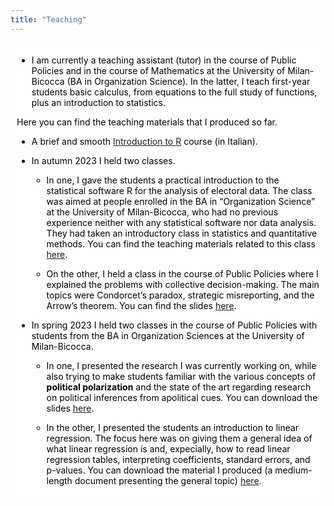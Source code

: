 ```yaml
---
title: "Teaching"
---
```


```{=html}
<style>
  body {
  background-image: url("/backgrounds/background_ag1.jpeg");
  background-attachment: fixed;
  background-size: cover;
  background-repeat: no-repeat;
}
  
.text-background {
    background-color: rgba(256, 256, 256, 0.75); 
    color: black; /* White text for contrast */
    padding: 5px 10px; /* Padding around text */
    display: inline-block; /* Ensures the background only takes up necessary space */
}
</style>
```

::: text-background

-   I am currently a teaching assistant (tutor) in the course of Public Policies and in the course of Mathematics at the University of Milan-Bicocca (BA in Organization Science). In the latter, I teach first-year students basic calculus, from equations to the full study of functions, plus an introduction to statistics.

Here you can find the teaching materials that I produced so far.

-   A brief and smooth [Introduction to R](https://github.com/gaetanoscaduto/Laboratorio-R) course (in Italian).

<!-- -->

-   In autumn 2023 I held two classes.

    -   In one, I gave the students a practical introduction to the statistical software R for the analysis of electoral data. The class was aimed at people enrolled in the BA in "Organization Science" at the University of Milan-Bicocca, who had no previous experience neither with any statistical software nor data analysis. They had taken an introductory class in statistics and quantitative methods. You can find the teaching materials related to this class [here](https://github.com/gaetanoscaduto/teaching/tree/main/introduzioneR).
    
    -   On the other, I held a class in the course of Public Policies where I explained the problems with collective decision-making. The main topics were Condorcet's paradox, strategic misreporting, and the Arrow's theorem. You can find the slides [here](https://github.com/gaetanoscaduto/teaching/tree/main/CondorcetPP).

-   In spring 2023 I held two classes in the course of Public Policies with students from the BA in Organization Sciences at the University of Milan-Bicocca.

    -   In one, I presented the research I was currently working on, while also trying to make students familiar with the various concepts of **political polarization** and the state of the art regarding research on political inferences from apolitical cues. You can download the slides [here](teaching_materials/Polarizzazione.pdf).

    -   In the other, I presented the students an introduction to linear regression. The focus here was on giving them a general idea of what linear regression is and, expecially, how to read linear regression tables, interpreting coefficients, standard errors, and p-values. You can download the material I produced (a medium-length document presenting the general topic) [here](teaching_materials/Dispensa_regressione.pdf).

::: 